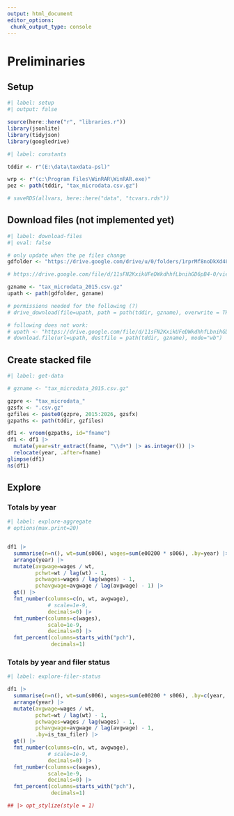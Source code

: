 ```yaml
---
output: html_document
editor_options: 
 chunk_output_type: console
---
```


# Preliminaries

## Setup

```r
#| label: setup
#| output: false

source(here::here("r", "libraries.r"))
library(jsonlite)
library(tidyjson)
library(googledrive)

```

```{=html}
<!-- links


-->
```


```r
#| label: constants

tddir <- r"(E:\data\taxdata-psl)"

wrp <- r"(c:\Program Files\WinRAR\WinRAR.exe)"
pez <- path(tddir, "tax_microdata.csv.gz")

# saveRDS(allvars, here::here("data", "tcvars.rds"))

```


## Download files (not implemented yet)

```r
#| label: download-files
#| eval: false

# only update when the pe files change
gdfolder <- "https://drive.google.com/drive/u/0/folders/1rprMf8noDkXd48OpwXCFBbFOpuyldaKZ"

# https://drive.google.com/file/d/11sFN2KxikUFeDWkdhhfLbnihGD6pB4-0/view?usp=drive_link

gzname <- "tax_microdata_2015.csv.gz"
upath <- path(gdfolder, gzname)

# permissions needed for the following (?)
# drive_download(file=upath, path = path(tddir, gzname), overwrite = TRUE)

# following does not work:
# upath <- "https://drive.google.com/file/d/11sFN2KxikUFeDWkdhhfLbnihGD6pB4-0/view?usp=drive_link"
# download.file(url=upath, destfile = path(tddir, gzname), mode="wb")

```


## Create stacked file
```r
#| label: get-data

# gzname <- "tax_microdata_2015.csv.gz"

gzpre <- "tax_microdata_"
gzsfx <- ".csv.gz"
gzfiles <- paste0(gzpre, 2015:2026, gzsfx)
gzpaths <- path(tddir, gzfiles)

df1 <- vroom(gzpaths, id="fname")
df1 <- df1 |> 
  mutate(year=str_extract(fname, "\\d+") |> as.integer()) |> 
  relocate(year, .after=fname)
glimpse(df1)
ns(df1)

```


## Explore

### Totals by year

```r
#| label: explore-aggregate
# options(max.print=20)


df1 |> 
  summarise(n=n(), wt=sum(s006), wages=sum(e00200 * s006), .by=year) |> 
  arrange(year) |> 
  mutate(avgwage=wages / wt,
         pchwt=wt / lag(wt) - 1,
         pchwages=wages / lag(wages) - 1,
         pchavgwage=avgwage / lag(avgwage) - 1) |> 
  gt() |> 
  fmt_number(columns=c(n, wt, avgwage),
             # scale=1e-9,
             decimals=0) |> 
  fmt_number(columns=c(wages),
             scale=1e-9,
             decimals=0) |> 
  fmt_percent(columns=starts_with("pch"),
              decimals=1)

```


### Totals by year and filer status

```r
#| label: explore-filer-status

df1 |> 
  summarise(n=n(), wt=sum(s006), wages=sum(e00200 * s006), .by=c(year, is_tax_filer)) |> 
  arrange(year) |> 
  mutate(avgwage=wages / wt,
         pchwt=wt / lag(wt) - 1,
         pchwages=wages / lag(wages) - 1,
         pchavgwage=avgwage / lag(avgwage) - 1,
         .by=is_tax_filer) |> 
  gt() |> 
  fmt_number(columns=c(n, wt, avgwage),
             # scale=1e-9,
             decimals=0) |> 
  fmt_number(columns=c(wages),
             scale=1e-9,
             decimals=0) |> 
  fmt_percent(columns=starts_with("pch"),
              decimals=1)

## |> opt_stylize(style = 1) 

```

